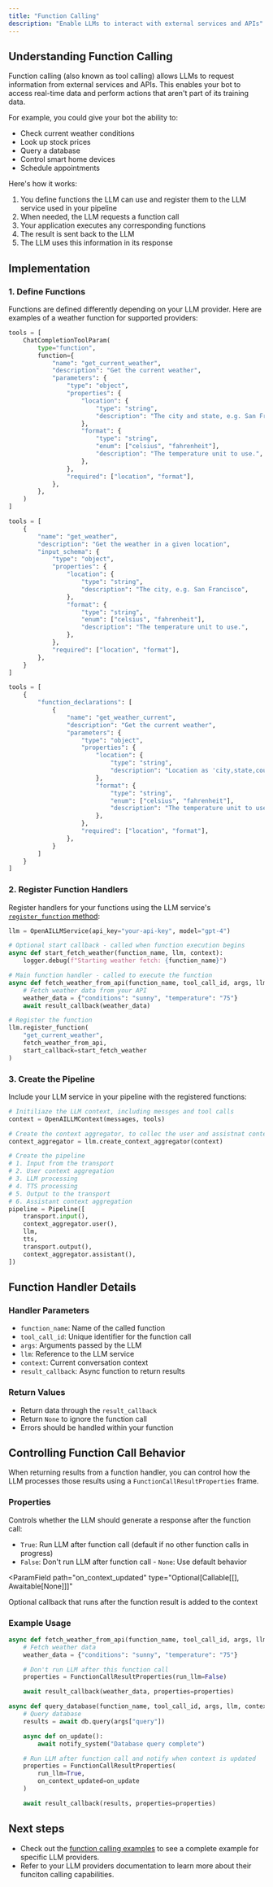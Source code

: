 ```yaml
---
title: "Function Calling"
description: "Enable LLMs to interact with external services and APIs"
---
```


## Understanding Function Calling

Function calling (also known as tool calling) allows LLMs to request information from external services and APIs. This enables your bot to access real-time data and perform actions that aren't part of its training data.

For example, you could give your bot the ability to:

- Check current weather conditions
- Look up stock prices
- Query a database
- Control smart home devices
- Schedule appointments

Here's how it works:

1. You define functions the LLM can use and register them to the LLM service used in your pipeline
2. When needed, the LLM requests a function call
3. Your application executes any corresponding functions
4. The result is sent back to the LLM
5. The LLM uses this information in its response

## Implementation

### 1. Define Functions

Functions are defined differently depending on your LLM provider. Here are examples of a weather function for supported providers:

<CodeGroup>

```python OpenAI
tools = [
    ChatCompletionToolParam(
        type="function",
        function={
            "name": "get_current_weather",
            "description": "Get the current weather",
            "parameters": {
                "type": "object",
                "properties": {
                    "location": {
                        "type": "string",
                        "description": "The city and state, e.g. San Francisco, CA",
                    },
                    "format": {
                        "type": "string",
                        "enum": ["celsius", "fahrenheit"],
                        "description": "The temperature unit to use.",
                    },
                },
                "required": ["location", "format"],
            },
        },
    )
]
```

```python Anthropic
tools = [
    {
        "name": "get_weather",
        "description": "Get the weather in a given location",
        "input_schema": {
            "type": "object",
            "properties": {
                "location": {
                    "type": "string",
                    "description": "The city, e.g. San Francisco",
                },
                "format": {
                    "type": "string",
                    "enum": ["celsius", "fahrenheit"],
                    "description": "The temperature unit to use.",
                },
            },
            "required": ["location", "format"],
        },
    }
]
```

```python Gemini
tools = [
    {
        "function_declarations": [
            {
                "name": "get_weather_current",
                "description": "Get the current weather",
                "parameters": {
                    "type": "object",
                    "properties": {
                        "location": {
                            "type": "string",
                            "description": "Location as 'city,state,country'",
                        },
                        "format": {
                            "type": "string",
                            "enum": ["celsius", "fahrenheit"],
                            "description": "The temperature unit to use.",
                        },
                    },
                    "required": ["location", "format"],
                },
            }
        ]
    }
]
```

</CodeGroup>

### 2. Register Function Handlers

Register handlers for your functions using the LLM service's [`register_function` method](/api-reference/services/base-service-classes#methods-2):

```python
llm = OpenAILLMService(api_key="your-api-key", model="gpt-4")

# Optional start callback - called when function execution begins
async def start_fetch_weather(function_name, llm, context):
    logger.debug(f"Starting weather fetch: {function_name}")

# Main function handler - called to execute the function
async def fetch_weather_from_api(function_name, tool_call_id, args, llm, context, result_callback):
    # Fetch weather data from your API
    weather_data = {"conditions": "sunny", "temperature": "75"}
    await result_callback(weather_data)

# Register the function
llm.register_function(
    "get_current_weather",
    fetch_weather_from_api,
    start_callback=start_fetch_weather
)
```

### 3. Create the Pipeline

Include your LLM service in your pipeline with the registered functions:

```python
# Initiliaze the LLM context, including messges and tool calls
context = OpenAILLMContext(messages, tools)

# Create the context aggregator, to collec the user and assistnat context
context_aggregator = llm.create_context_aggregator(context)

# Create the pipeline
# 1. Input from the transport
# 2. User context aggregation
# 3. LLM processing
# 4. TTS processing
# 5. Output to the transport
# 6. Assistant context aggregation
pipeline = Pipeline([
    transport.input(),
    context_aggregator.user(),
    llm,
    tts,
    transport.output(),
    context_aggregator.assistant(),
])
```

## Function Handler Details

### Handler Parameters

- `function_name`: Name of the called function
- `tool_call_id`: Unique identifier for the function call
- `args`: Arguments passed by the LLM
- `llm`: Reference to the LLM service
- `context`: Current conversation context
- `result_callback`: Async function to return results

### Return Values

- Return data through the `result_callback`
- Return `None` to ignore the function call
- Errors should be handled within your function

## Controlling Function Call Behavior

When returning results from a function handler, you can control how the LLM processes those results using a `FunctionCallResultProperties` frame.

### Properties

<ParamField path="run_llm" type="Optional[bool]">
Controls whether the LLM should generate a response after the function call:

- `True`: Run LLM after function call (default if no other function calls in progress)
- `False`: Don't run LLM after function call - `None`: Use default behavior

</ParamField>

<ParamField
  path="on_context_updated"
  type="Optional[Callable[[], Awaitable[None]]]"
>
  Optional callback that runs after the function result is added to the context
</ParamField>

### Example Usage

```python
async def fetch_weather_from_api(function_name, tool_call_id, args, llm, context, result_callback):
    # Fetch weather data
    weather_data = {"conditions": "sunny", "temperature": "75"}

    # Don't run LLM after this function call
    properties = FunctionCallResultProperties(run_llm=False)

    await result_callback(weather_data, properties=properties)

async def query_database(function_name, tool_call_id, args, llm, context, result_callback):
    # Query database
    results = await db.query(args["query"])

    async def on_update():
        await notify_system("Database query complete")

    # Run LLM after function call and notify when context is updated
    properties = FunctionCallResultProperties(
        run_llm=True,
        on_context_updated=on_update
    )

    await result_callback(results, properties=properties)
```

## Next steps

- Check out the [function calling examples](https://github.com/pipecat-ai/pipecat/blob/main/examples/foundational/14-function-calling.py) to see a complete example for specific LLM providers.
- Refer to your LLM providers documentation to learn more about their funciton calling capabilities.
